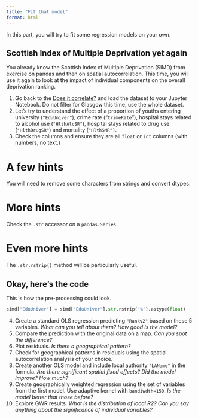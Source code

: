 ```yaml
---
title: "Fit that model"
format: html
---
```


In this part, you will try to fit some regression models on your own.

## Scottish Index of Multiple Deprivation yet again

You already know the Scottish Index of Multiple Deprivation (SIMD) from exercise on
pandas and then on spatial autocorrelation. This time, you will use it again to look
at the impact of individual components on the overall deprivation ranking.

1. Go back to the [Does it correlate?](../chapter_05/exercise.qmd) and load the dataset to your Jupyter Notebook. Do not filter for Glasgow this time, use the whole dataset.
2. Let's try to understand the effect of a proportion of youths entering university (`"EduUniver"`), crime rate ("`CrimeRate`"), hospital stays related to alcohol use (`"HlthAlcSR"`), hospital stays related to drug use (`"HlthDrugSR"`) and mortality (`"HlthSMR")`.
3. Check the columns and ensure they are all `float`  or `int` columns (with numbers, no text.)

::: {.callout-tip collapse="true"}
# A few hints

You will need to remove some characters from strings and convert dtypes.

::: {.callout-tip collapse="true"}
# More hints

Check the `.str` accessor on a `pandas.Series`.

::: {.callout-tip collapse="true"}
# Even more hints

The `.str.rstrip()` method will be particularly useful.

::: {.callout-tip collapse="true"}
# Okay, here's the code

This is how the pre-processing could look.

```py
simd["EduUniver"] = simd["EduUniver"].str.rstrip('%').astype(float)
```

:::
:::
:::
:::

4. Create a standard OLS regression predicting `"Rankv2"` based on these 5 variables. *What can you tell about them? How good is the model?*
5. Compare the prediction with the original data on a map. *Can you spot the difference?*
6. Plot residuals. *Is there a geographical pattern?*
7. Check for geographical patterns in residuals using the spatial autocorrelation analysis of your choice.
8. Create another OLS model and include local authority `"LAName"` in the formula. *Are there significant spatial fixed effects? Did the model improve? How much?*
9. Create geographically weighted regression using the set of variables from the first model. Use adaptive kernel with `bandiwdth=150`. *Is the model better that those before?*
10. Explore GWR results. *What is the distribution of local R2? Can you say anything about the significance of individual variables?*